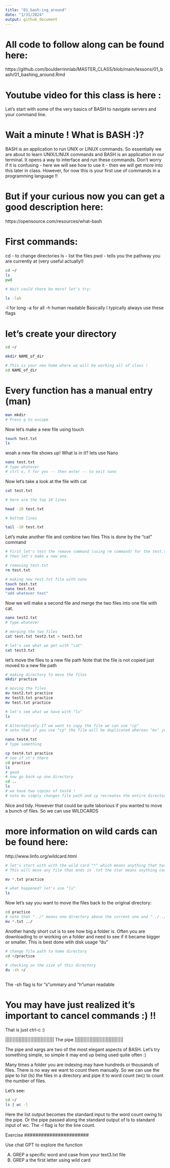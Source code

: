 ```yaml
---
title: "01_bash-ing_around"
date: "1/31/2024"
output: github_document
---
```


# All code to follow along can be found here:
https://github.com/boulderrinnlab/MASTER_CLASS/blob/main/lessons/01_bash/01_bashing_around.Rmd

# Youtube video for this class is here :

Let's start with some of the very basics of BASH to navigate servers and your command line.

# Wait a minute ! What is BASH :)? 
BASH is an application to run UNIX or LINUX commands. So essentially we are about to learn
UNIX/LINUX commands and BASH is an application in our terminal. It opens a way to interface and
run these commands. Don't worry if it is confusing - here we will see how to use it - then
we will get more into this later in class. However, for now this is your first use of commands 
in a programming language !!

# But if your curious now you can get a good description here:
https://opensource.com/resources/what-bash


# First commands:
cd - to change directories
ls - list the files
pwd - tells you the pathway you are currently at (very useful actually!)

```BASH

cd ~/
ls
pwd

# Wait could there be more? let's try:

ls -lah
```
-l for long
-a for all
-h human readable
Basically I typically always use these flags


# let's create your directory

```BASH
cd ~/

mkdir NAME_of_dir

# This is your new home where we will be working all of class !
cd NAME_of_dir

```

# Every function has a manual entry (man)
```BASH

man mkdir
# Press q to escape

```

Now let's make a new file using touch

```Bash

touch test.txt
ls

```
woah a new file shows up! What is in it? lets use Nano

```Bash

nano test.txt
# type whatever
# ctrl x, Y for yes -- then enter -- to exit nano

```

Now let's take a look at the file with cat

```Bash
cat test.txt

# here are the top 10 lines

head -10 test.txt

# bottom lines

tail -10 test.txt
```


Let's make another file and combine two files
This is done by the "cat" command

```BASH

# First let's test the remove command (using rm command) for the test.txt file 
# then let's make a new one.

# removing test.txt
rm test.txt

# making new test.txt file with nano
touch test.txt
nano test.txt
"add whatever text"

```

Now we will make a second file and merge the two files into one file with cat.

```BASH

nano test2.txt
# type whatever

# merging the two files
cat test.txt test2.txt > test3.txt

# let's see what we get with "cat"
cat test3.txt

```

let's move the files to a new file path
Note that the file is not copied just moved to a new file path

```Bash

# making directory to move the files
mkdir practice

# moving the files
mv test2.txt practice
mv test3.txt practice
mv test.txt practice

# let's see what we have with "ls"
ls

# Alternatively If we want to copy the file we can use "cp"
# note that if you use "cp" the file will be duplicated whereas "mv" just changes the file path.

nano test4.txt
# type something 

cp test4.txt practice
# see if it's there 
cd practice
ls
# good 
# now go back up one directory
cd ..
ls
# we have two copies of test4 !
# note mv simply changes file path and cp recreates the entire directory.

```

Nice and tidy. However that could be quite laborious if you wanted to move a bunch of files. So we can use WILDCARDS

# more information on wild cards can be found here:
http://www.linfo.org/wildcard.html

```BASH

# let's start with with the wild card "*" which means anything that has that text in the name
# This will move any file that ends in .txt the star means anything counts.

mv *.txt practice

# what happened? let's use "ls"
ls

```

Now let's say you want to move the files back to the original directory:

```BASH

cd practice
# note that "../" means one directory above the current one and "../../" prefix means two dir above
mv *.txt ../
```

Another handy short cut is to see how big a folder is. 
Often you are downloading to or working on a folder and need to see if it became bigger or smaller. 
This is best done wtih disk usage "du"

```BASH
# change file path to home directory
cd ~/practice
  
# checking on the size of this directory 
du -sh ~/
  
```
The -sh flag is for "s"ummary and "h"uman readable

# You may have just realized it's important to cancel commands :) !!
That is just ctrl-c :)


|||||||||||||||||||||||||||||||||
The pipe
|||||||||||||||||||||||||||||||||


The pipe and xargs are two of the most elegant aspects of BASH. Let's try something
simple, so simple it may end up being used quite often :)

Many times a folder you are indexing may have hundreds or thousands of files.
There is no way we want to count them manually. So we can use the pipe to list (ls) 
the files in a directory and pipe it to word count (wc) to count the number of files.

Let's see:

```BASH

cd ~/
ls | wc -l

```
Here the list output becomes the standard input to the word count owing to the pipe.
Or the pipe passed along the standard output of ls to standard input of wc. The 
-l flag is for the line count. 

#######################
Exercise
#######################

Use chat GPT to explore the <grep> function

A) GREP a specific word and case from your text3.txt file
B) GREP a the first letter using wild card


